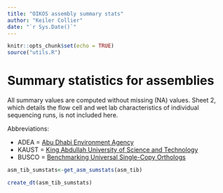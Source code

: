 ```yaml
---
title: "OIKOS assembly summary stats"
author: "Keiler Collier"
date: "`r Sys.Date()`"
---
```


```r
knitr::opts_chunk$set(echo = TRUE)
source("utils.R")
```

# Summary statistics for assemblies

All summary values are computed without missing (NA) values. Sheet 2, which details the flow cell and wet lab characteristics of individual sequencing runs, is not included here.

Abbreviations:

-   ADEA = [Abu Dhabi Environment Agency](https://www.ead.gov.ae/en)
-   KAUST = [King Abdullah University of Science and Technology](https://www.kaust.edu.sa/en/)
-   BUSCO = [Benchmarking Universal Single-Copy Orthologs](https://currentprotocols.onlinelibrary.wiley.com/doi/10.1002/cpz1.323)

```r
asm_tib_sumstats<-get_asm_sumstats(asm_tib)
```

```r
create_dt(asm_tib_sumstats)
```
